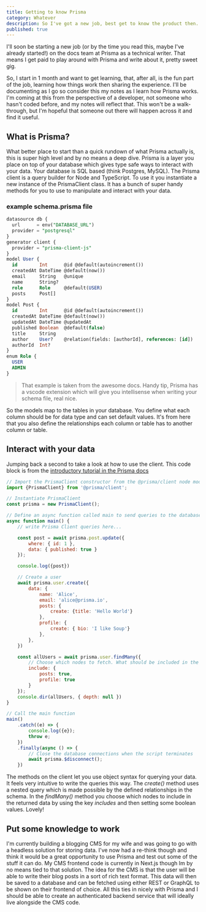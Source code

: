 ```yaml
---
title: Getting to know Prisma
category: Whatever
description: So I've got a new job, best get to know the product then.
published: true
---
```


I'll soon be starting a new job (or by the time you read this, maybe I've already started!) on the docs team at Prisma as a technical writer. That means I get paid to play around with Prisma and write about it, pretty sweet gig.

So, I start in 1 month and want to get learning, that, after all, is the fun part of the job, learning how things work then sharing the experience. I'll be documenting as I go so consider this my notes as I learn how Prisma works. I'm coming at this from the perspective of a developer, not someone who hasn't coded before, and my notes will reflect that. This won't be a walk-through, but I'm hopeful that someone out there will happen across it and find it useful.

## What is Prisma?

What better place to start than a quick rundown of what Prisma actually is, this is super high level and by no means a deep dive. Prisma is a layer you place on top of your database which gives type safe ways to interact with your data. Your database is SQL based (think Postgres, MySQL). The Prisma client is a query builder for Node and TypeScript. To use it you instantiate a new instance of the PrismaClient class. It has a bunch of super handy methods for you to use to manipulate and interact with your data. 


### example schema.prisma file

```sql
datasource db {
  url      = env("DATABASE_URL")
  provider = "postgresql"
}
generator client {
  provider = "prisma-client-js"
}
model User {
  id        Int      @id @default(autoincrement())
  createdAt DateTime @default(now())
  email     String   @unique
  name      String?
  role      Role     @default(USER)
  posts     Post[]
}
model Post {
  id        Int      @id @default(autoincrement())
  createdAt DateTime @default(now())
  updatedAt DateTime @updatedAt
  published Boolean  @default(false)
  title     String
  author    User?    @relation(fields: [authorId], references: [id])
  authorId  Int?
}
enum Role {
  USER
  ADMIN
}
```

> That example is taken from the awesome docs. Handy tip, Prisma has a vscode extension which will give you intellisense when writing your schema file, real nice. 

So the models map to the tables in your database. You define what each column should be for data type and can set default values. It's from here that you also define the relationships each column or table has to another column or table. 

## Interact with your data

Jumping back a second to take a look at how to use the client. This code block is from the [introductory tutorial in the Prisma docs](https://www.prisma.io/docs/getting-started/setup-prisma/start-from-scratch-typescript-postgres)

```js
// Import the PrismaClient constructor from the @prisma/client node module
import {PrismaClient} from '@prisma/client';

// Instantiate PrismaClient
const prisma = new PrismaClient();

// Define an async function called main to send queries to the database
async function main() {
    // write Prisma Client queries here...

    const post = await prisma.post.update({
        where: { id: 1 },
        data: { published: true }
    });

    console.log({post})

    // Create a user
    await prisma.user.create({
        data: {
            name: 'Alice',
            email: 'alice@prisma.io',
            posts: {
                create: {title: 'Hello World'}
            },
            profile: {
                create: { bio: 'I like Soup'}
            }, 
        },  
    })

    const allUsers = await prisma.user.findMany({
        // Choose which nodes to fetch. What should be included in the returned data?
        include: {
            posts: true,
            profile: true
        }
    });
    console.dir(allUsers, { depth: null })
}

// Call the main function
main()
    .catch((e) => {
        console.log({e});
        throw e;
    })
    .finally(async () => {
        // Close the database connections when the script terminates
        await prisma.$disconnect();
    })
```
The methods on the client let you use object syntax for querying your data. It feels very intuitive to write the queries this way. The _create()_ method uses a nested query which is made possible by the defined relationships in the schema. In the _findMany()_ method you choose which nodes to include in the returned data by using the key _includes_ and then setting some boolean values. Lovely!

## Put some knowledge to work

I'm currently building a blogging CMS for my wife and was going to go with a headless solution for storing data. I've now had a re-think though and think it would be a great opportunity to use Prisma and test out some of the stuff it can do. My CMS frontend code is currently in Next.js though Im by no means tied to that solution. The idea for the CMS is that the user will be able to write their blog posts in a sort of rich text format. This data will then be saved to a database and can be fetched using either REST or GraphQL to be shown on their frontend of choice. All this ties in nicely with Prisma and I should be able to create an authenticated backend service that will ideally live alongside the CMS code. 
